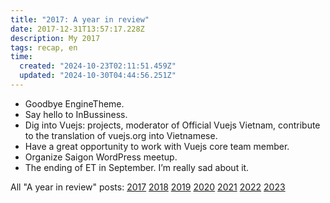 ```yaml
---
title: "2017: A year in review"
date: 2017-12-31T13:57:17.228Z
description: My 2017
tags: recap, en
time:
  created: "2024-10-23T02:11:51.459Z"
  updated: "2024-10-30T04:44:56.251Z"
---
```


- Goodbye EngineTheme.
- Say hello to InBussiness.
- Dig into Vuejs: projects, moderator of Official Vuejs Vietnam, contribute to the translation of vuejs.org into Vietnamese.
- Have a great opportunity to work with Vuejs core team member.
- Organize Saigon WordPress meetup.
- The ending of ET in September. I’m really sad about it.


All "A year in review" posts: [2017](/notes/2017-year-in-review) [2018](/notes/2018-year-in-review) [2019](/notes/2019-year-in-review) [2020](/notes/2020-year-in-review) [2021](/notes/2021-year-in-review) [2022](/notes/2022-year-in-review) [2023](/notes/2023-year-in-review)

